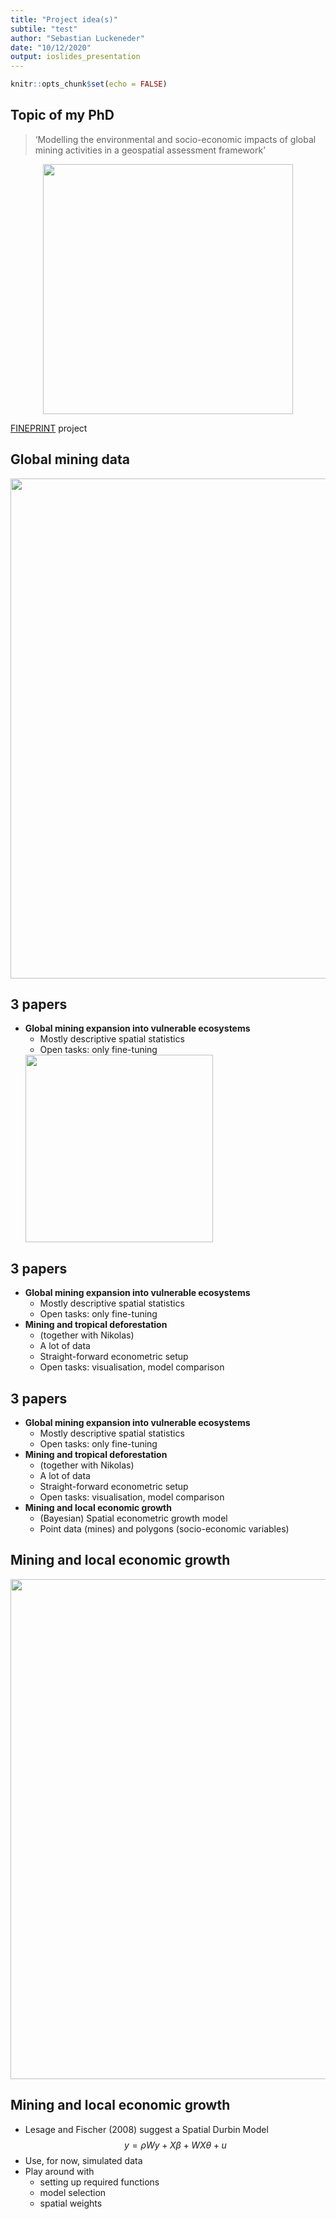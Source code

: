 ```yaml
---
title: "Project idea(s)"
subtile: "test"
author: "Sebastian Luckeneder"
date: "10/12/2020"
output: ioslides_presentation
---
```

 
```r
knitr::opts_chunk$set(echo = FALSE)
```

## Topic of my PhD

> 'Modelling the environmental and socio-economic impacts of global mining activities in a geospatial assessment framework'

<p align="center">
  <img width="400" src="img/motivation.png">
</p>

[FINEPRINT](www.fineprint.global) project

## Global mining data

<img src="img/mines_map.png" width="800">


## 3 papers

- **Global mining expansion into vulnerable ecosystems**
  - Mostly descriptive spatial statistics
  - Open tasks: only fine-tuning
  
  <img src="img/layers_3d.png" width="300">

## 3 papers

- **Global mining expansion into vulnerable ecosystems**
  - Mostly descriptive spatial statistics
  - Open tasks: only fine-tuning
- **Mining and tropical deforestation**
  - (together with Nikolas)
  - A lot of data
  - Straight-forward econometric setup
  - Open tasks: visualisation, model comparison

## 3 papers

- **Global mining expansion into vulnerable ecosystems**
  - Mostly descriptive spatial statistics
  - Open tasks: only fine-tuning
- **Mining and tropical deforestation**
  - (together with Nikolas)
  - A lot of data
  - Straight-forward econometric setup
  - Open tasks: visualisation, model comparison
- **Mining and local economic growth**
  - (Bayesian) Spatial econometric growth model
  - Point data (mines) and polygons (socio-economic variables)

## Mining and local economic growth

<img src="img/bra.png" width="800">

## Mining and local economic growth

- Lesage and Fischer (2008) suggest a Spatial Durbin Model
  $$y = \rho Wy + X\beta + WX \theta + u$$
- Use, for now, simulated data
- Play around with
  - setting up required functions
  - model selection
  - spatial weights


